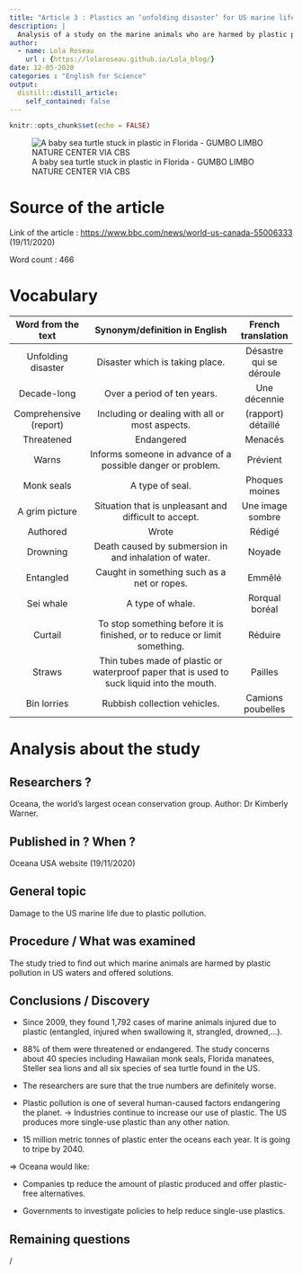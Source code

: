 ```yaml
---
title: "Article 3 : Plastics an ‘unfolding disaster’ for US marine life"
description: |
  Analysis of a study on the marine animals who are harmed by plastic pollution in US waters.
author:
  - name: Lola Roseau
    url : {https://lolaroseau.github.io/Lola_blog/}
date: 12-05-2020
categories : "English for Science"
output:
  distill::distill_article:
    self_contained: false
---
```


```r
knitr::opts_chunk$set(echo = FALSE)
```

![A baby sea turtle stuck in plastic in Florida - GUMBO LIMBO NATURE CENTER VIA CBS](images/tortue-plastic.jpg)


# Source of the article

Link of the article : <https://www.bbc.com/news/world-us-canada-55006333> (19/11/2020)

Word count : 466

# Vocabulary

|   Word from the text   |                               Synonym/definition in English                                |   French translation    |
| :--------------------: | :----------------------------------------------------------------------------------------: | :---------------------: |
|   Unfolding disaster   |                              Disaster which is taking place.                               | Désastre qui se déroule |
|      Decade-long       |                                Over a period of ten years.                                 |      Une décennie       |
| Comprehensive (report) |                       Including or dealing with all or most aspects.                       |   (rapport) détaillé    |
|       Threatened       |                                         Endangered                                         |         Menacés         |
|         Warns          |                Informs someone in advance of a possible danger or problem.                 |        Prévient         |
|       Monk seals       |                                      A type of seal.                                       |     Phoques moines      |
|     A grim picture     |                   Situation that is unpleasant and difficult to accept.                    |    Une image sombre     |
|        Authored        |                                           Wrote                                            |         Rédigé          |
|        Drowning        |                   Death caused by submersion in and inhalation of water.                   |         Noyade          |
|       Entangled        |                        Caught in something such as a net or ropes.                         |         Emmêlé          |
|       Sei whale        |                                      A type of whale.                                      |     Rorqual boréal      |
|        Curtail         |         To stop something before it is finished, or to reduce or limit something.          |         Réduire         |
|         Straws         | Thin tubes made of plastic or waterproof paper that is used to suck liquid into the mouth. |         Pailles         |
|      Bin lorries       |                                Rubbish collection vehicles.                                |    Camions poubelles    |

# Analysis about the study

## Researchers ?

Oceana, the world's largest ocean conservation group.
Author: Dr Kimberly Warner.

## Published in ? When ?

Oceana USA website (19/11/2020)

## General topic

Damage to the US marine life due to plastic pollution.

## Procedure / What was examined

The study tried to find out which marine animals are harmed by plastic pollution in US waters and offered solutions.

## Conclusions / Discovery

- Since 2009, they found 1,792 cases of marine animals injured due to plastic (entangled, injured when swallowing it, strangled, drowned,…).

- 88% of them were threatened or endangered. The study concerns about 40 species including Hawaiian monk seals, Florida manatees, Steller sea lions and all six species of sea turtle found in the US.

- The researchers are sure that the true numbers are definitely worse. 

- Plastic pollution is one of several human-caused factors endangering the planet.
-> Industries continue to increase our use of plastic. 
The US produces more single-use plastic than any other nation.

- 15 million metric tonnes of plastic enter the oceans each year.
It is going to tripe by 2040.

=> Oceana would like: 

- Companies tp reduce the amount of plastic produced and offer plastic-free alternatives. 

- Governments to investigate policies to help reduce single-use plastics.

## Remaining questions 

/

